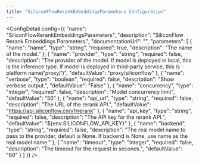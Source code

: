 ```yaml
---
title: "SiliconFlowRerankEmbeddingsParameters Configuration"
---
```



<ConfigDetail config={{
  "name": "SiliconFlowRerankEmbeddingsParameters",
  "description": "SiliconFlow Rerank Embeddings Parameters.",
  "documentationUrl": "",
  "parameters": [
    {
      "name": "name",
      "type": "string",
      "required": true,
      "description": "The name of the model."
    },
    {
      "name": "provider",
      "type": "string",
      "required": false,
      "description": "The provider of the model. If model is deployed in local, this is the inference type. If model is deployed in third-party service, this is platform name('proxy/<platform>')",
      "defaultValue": "proxy/siliconflow"
    },
    {
      "name": "verbose",
      "type": "boolean",
      "required": false,
      "description": "Show verbose output.",
      "defaultValue": "False"
    },
    {
      "name": "concurrency",
      "type": "integer",
      "required": false,
      "description": "Model concurrency limit",
      "defaultValue": "50"
    },
    {
      "name": "api_url",
      "type": "string",
      "required": false,
      "description": "The URL of the rerank API.",
      "defaultValue": "https://api.siliconflow.cn/v1/rerank"
    },
    {
      "name": "api_key",
      "type": "string",
      "required": false,
      "description": "The API key for the rerank API.",
      "defaultValue": "${env:SILICONFLOW_API_KEY}"
    },
    {
      "name": "backend",
      "type": "string",
      "required": false,
      "description": "The real model name to pass to the provider, default is None. If backend is None, use name as the real model name."
    },
    {
      "name": "timeout",
      "type": "integer",
      "required": false,
      "description": "The timeout for the request in seconds.",
      "defaultValue": "60"
    }
  ]
}} />

